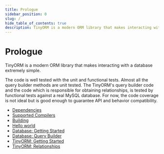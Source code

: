 ```yaml
---
title: Prologue
sidebar_position: 0
slug: /
hide_table_of_contents: true
description: TinyORM is a modern ORM library that makes interacting with a database extremely simple. The code is well tested with the unit and functional tests. The TinyORM's query builder code and the code which is responsible for obtaining relationships, is tested by functional tests against a real MySQL database.
---
```


# Prologue

TinyORM is a modern ORM library that makes interacting with a database extremely simple.

The code is well tested with the unit and functional tests. Almost all the query builder methods are unit tested. The TinyORM's query builder code and the code which is responsible for obtaining relationships, is tested by functional tests against a real MySQL database. For now, the code coverage is not ideal but is good enough to guarantee API and behavior compatibility.

- [Dependencies](dependencies.mdx)
- [Supported Compilers](supported-compilers.mdx)
- [Building](building.mdx)
- [Hello world](hello-world.mdx)
- [Database: Getting Started](database.mdx)
- [Database: Query Builder](query-builder.mdx)
- [TinyORM: Getting Started](tinyorm.mdx)
- [TinyORM: Relationships](tinyorm-relationships.mdx)
